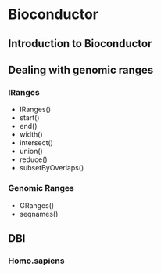 # Bioconductor

## Introduction to Bioconductor

## Dealing with genomic ranges

### IRanges

- IRanges()
- start()
- end()
- width()
- intersect()
- union()
- reduce()
- subsetByOverlaps()

### Genomic Ranges

- GRanges()
- seqnames()

## DBI

### Homo.sapiens